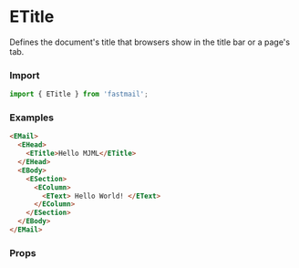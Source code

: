 

<Meta title='Email Design System/Standard Head components/eTitle' />

# ETitle

Defines the document's title that browsers show in the title bar or a page's tab.

### Import

```js
import { ETitle } from 'fastmail';
```

### Examples

```html
<EMail>
  <EHead>
    <ETitle>Hello MJML</ETitle>
  </EHead>
  <EBody>
    <ESection>
      <EColumn>
        <EText> Hello World! </EText>
      </EColumn>
    </ESection>
  </EBody>
</EMail>
```

### Props

<ArgsTable of={ETitle} />
